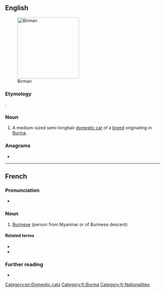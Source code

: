 {{also|birman}}
==English==
[[Image:Minerva-25.jpg|thumb|200px|Birman]]

===Etymology===
{{etyl|fr|en}} {{m|fr|birman||Burmese}}.

===Noun===
{{en-noun}}

# A medium-sized semi-longhair [[domestic cat]] of a [[breed]] originating in [[Burma]].

{{wikipedia|Birman}}
{{commonscat|Birman}}

===Anagrams===
* {{anagrams|en|a=abimnr|Birnam|Bramin|NIBMAR|imbarn|minbar}}

[[Category:en:Domestic cats]]

----

==French==

===Pronunciation===
* {{audio|fr|LL-Q150 (fra)-0x010C-Birman.wav|Audio}}

===Noun===
{{fr-noun|m|f=Birmane}}

# [[Burmese]] (person from Myanmar or of Burmese descent)

====Related terms====
* {{l|fr|birman}}
* {{l|fr|Birmanie}}

===Further reading===
* {{R:TLFi}}

[[Category:fr:Burma]]
[[Category:fr:Nationalities]]